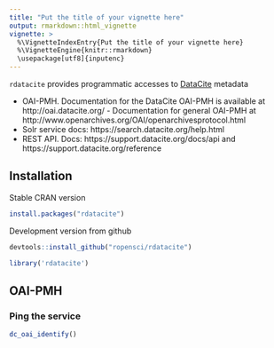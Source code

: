 ```yaml
---
title: "Put the title of your vignette here"
output: rmarkdown::html_vignette
vignette: >
  %\VignetteIndexEntry{Put the title of your vignette here}
  %\VignetteEngine{knitr::rmarkdown}
  \usepackage[utf8]{inputenc}
---
```

`rdatacite` provides programmatic accesses to [DataCite](https://datacite.org/) metadata

* OAI-PMH. Documentation for the DataCite OAI-PMH is available at http://oai.datacite.org/ - Documentation for general OAI-PMH at http://www.openarchives.org/OAI/openarchivesprotocol.html
* Solr service docs: https://search.datacite.org/help.html
* REST API. Docs: https://support.datacite.org/docs/api and https://support.datacite.org/reference

## Installation

Stable CRAN version

```r
install.packages("rdatacite")
```

Development version from github

```r
devtools::install_github("ropensci/rdatacite")
```

```r
library('rdatacite')
```

## OAI-PMH

### Ping the service

```r
dc_oai_identify()
```

<!-- ### List metadata formats -->

<!-- ```{r} -->
<!-- dc_oai_listmetadataformats(id = "56225") -->
<!-- ``` -->

<!-- ### List identifiers -->

<!-- ```{r} -->
<!-- dc_oai_listidentifiers(from = '2011-06-01T', until = '2011-07-01T') -->
<!-- ``` -->

<!-- ### Get records -->

<!-- ```{r} -->
<!-- dc_oai_getrecord(id = "56225") -->
<!-- ``` -->

<!-- You can pass in more than one identifier to `id` parameter. -->

<!-- ## Solr based search -->

<!-- This is the API for the same query interface you'd use on the DataCite website. -->

<!-- ### Search -->

<!-- Search for the term _laser_ -->

<!-- ```{r} -->
<!-- dc_search(q = "laser", fl = c('doi','publicationYear'), rows = 5) -->
<!-- ``` -->

<!-- Another search: published between 2000 and 2005 -->

<!-- ```{r} -->
<!-- dc_search(q = "publicationYear:[2000 TO 2005]", fl = c('doi', 'publicationYear'), rows = 5) -->
<!-- ``` -->

<!-- ### Facet -->

<!-- ```{r} -->
<!-- dc_facet(q = "wind", facet.field = 'publisher_facet', facet.limit = 5) -->
<!-- ``` -->

<!-- ### Stats -->


<!-- ```{r} -->
<!-- dc_stats(q = "ecology", stats.field = 'date') -->
<!-- ``` -->

<!-- ### More-like-this -->

<!-- ```{r} -->
<!-- dc_mlt(q = "ecology", mlt.fl = 'title', mlt.count = 2, fl = 'doi') -->
<!-- ``` -->

<!-- ## REST API -->

<!-- * `dc_data_center()` - Get a single data center -->
<!-- * `dc_data_centers()` - Search data centers -->
<!-- * `dc_member()` - Get single DataCite member -->
<!-- * `dc_members()` - Search DataCite members -->
<!-- * `dc_work()` - Get single works -->
<!-- * `dc_works()` - Search works -->

<!-- ### Get a work -->

<!-- ```{r} -->
<!-- dc_work(doi = "10.5438/0012") -->
<!-- ``` -->
